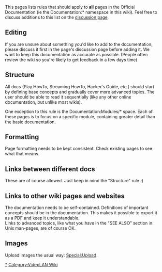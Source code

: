 This pages lists rules that should apply to '''all''' pages in the Official Documentation (ie the Documentation:* namespace in this wiki). Feel free to discuss additions to this list on the [[Documentation_Talk:EditingGuidelines|discussion page]].

== Editing ==

If you are unsure about something you'd like to add to the documentation, please discuss it first in the page's discussion page before adding it. We want to keep this documentation as accurate as possible. (People often review the wiki so you're likely to get feedback in a few days time)

== Structure ==

All docs (Play HowTo, Streaming HowTo, Hacker's Guide, etc.) should start by defining base concepts and gradually cover more advanced topics. The user should be able to read it sequentially (like any other online documentation, but unlike most wikis).

One exception to this rule is the Documentation:Modules/* space. Each of these pages is to focus on a specific module, containing greater detail than the basic documentation.

== Formatting ==

Page formatting needs to be kept consistent. Check existing pages to see what that means.

== Links between different docs ==

These are of course allowed. Just keep in mind the "Structure" rule :)

== Links to other wiki pages and websites ==

The documentation needs to be self-contained. Definitions of important concepts should be in the documentation. This makes it possible to export it as a PDF and keep it understandable. <br/>
Links to advanced topics, like what you have in the "SEE ALSO" section in Unix man-pages, are of course OK.

== Images ==
Upload images the usual way: [[Special:Upload]].

[[Category:Documentation|*]]
[[Category:VideoLAN Wiki]]